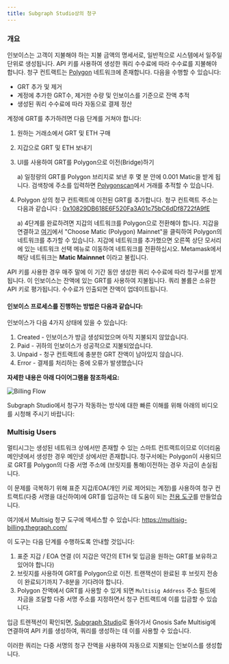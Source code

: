 ```yaml
---
title: Subgraph Studio상의 청구
---
```


### 개요

인보이스는 고객이 지불해야 하는 지불 금액의 명세서로, 일반적으로 시스템에서 일주일 단위로 생성됩니다. API 키를 사용하여 생성한 쿼리 수수료에 따라 수수료를 지불해야 합니다. 청구 컨트랙트는 [Polygon](https://polygon.technology/) 네트워크에 존재합니다. 다음을 수행할 수 있습니다:

- GRT 추가 및 제거
- 계정에 추가한 GRT수, 제거한 수량 및 인보이스를 기준으로 잔액 추적
- 생성된 쿼리 수수료에 따라 자동으로 결제 정산

계정에 GRT를 추가하려면 다음 단계를 거쳐야 합니다:

1. 원하는 거래소에서 GRT 및 ETH 구매
2. 지갑으로 GRT 및 ETH 보내기
3. UI를 사용하여 GRT를 Polygon으로 이전(Bridge)하기

   a) 일정량의 GRT를 Polygon 브리지로 보낸 후 몇 분 안에 0.001 Matic을 받게 됩니다. 검색창에 주소를 입력하면 [Polygonscan](https://polygonscan.com/)에서 거래를 추적할 수 있습니다.

4. Polygon 상의 청구 컨트랙트에 이전된 GRT를 추가합니다. 청구 컨트랙트 주소는 다음과 같습니다 : [0x10829DB618E6F520Fa3A01c75bC6dDf8722fA9fE](https://polygonscan.com/address/0x10829DB618E6F520Fa3A01c75bC6dDf8722fA9fE)

   a) 4단계를 완료하려면 지갑의 네트워크를 Polygon으로 전환해야 합니다. 지갑을 연결하고 [여기](https://chainlist.org/)에서 "Choose Matic (Polygon) Mainnet"을 클릭하여 Polygon의 네트워크를 추가할 수 있습니다. 지갑에 네트워크를 추가했으면 오른쪽 상단 모서리에 있는 네트워크 선택 메뉴로 이동하여 네트워크를 전환하십시오. Metamask에서 해당 네트워크는 **Matic Mainnnet** 이라고 불립니다.

API 키를 사용한 경우 매주 말에 이 기간 동안 생성한 쿼리 수수료에 따라 청구서를 받게 됩니다. 이 인보이스는 잔액에 있는 GRT를 사용하여 지불됩니다. 쿼리 볼륨은 소유한 API 키로 평가됩니다. 수수료가 인출되면 잔액이 업데이트됩니다.

#### 인보이스 프로세스를 진행하는 방법은 다음과 같습니다:

인보이스가 다음 4가지 상태에 있을 수 있습니다:

1. Created - 인보이스가 방금 생성되었으며 아직 지불되지 않았습니다.
2. Paid - 귀하의 인보이스가 성공적으로 지불되었습니다.
3. Unpaid - 청구 컨트랙트에 충분한 GRT 잔액이 남아있지 않습니다.
4. Error - 결제를 처리하는 중에 오류가 발생했습니다

**자세한 내용은 아래 다이어그램을 참조하세요:**

![Billing Flow](/img/billing-flow.png)

Subgraph Studio에서 청구가 작동하는 방식에 대한 빠른 이해를 위해 아래의 비디오를 시청해 주시기 바랍니다:

<VideoEmbed youtube="UrfIpm-Vlgs" />

### Multisig Users

멀티시그는 생성된 네트워크 상에서만 존재할 수 있는 스마트 컨트랙트이므로 이더리움 메인넷에서 생성한 경우 메인넷 상에서만 존재합니다. 청구서에는 Polygon이 사용되므로 GRT를 Polygon의 다중 서명 주소에 (브릿지를 통해)이전하는 경우 자금이 손실됩니다.

이 문제를 극복하기 위해 표준 지갑/EOA(개인 키로 제어되는 계정)를 사용하여 청구 컨트랙트(다중 서명을 대신하여)에 GRT를 입금하는 데 도움이 되는 [전용 도구](https://multisig-billing.thegraph.com/)를 만들었습니다.

여기에서 Multisig 청구 도구에 액세스할 수 있습니다: https://multisig-billing.thegraph.com/

이 도구는 다음 단계를 수행하도록 안내할 것입니다:

1. 표준 지갑 / EOA 연결 (이 지갑은 약간의 ETH 및 입금을 원하는 GRT를 보유하고 있어야 합니다)
2. 브릿지를 사용하여 GRT를 Polygon으로 이전. 트랜잭션이 완료된 후 브릿지 전송이 완료되기까지 7-8분을 기다려야 합니다.
3. Polygon 잔액에서 GRT를 사용할 수 있게 되면 `Multisig Address` 주소 필드에 자금을 조달할 다중 서명 주소를 지정하면서 청구 컨트랙트에 이를 입금할 수 있습니다.

입금 트렌젝션이 확인되면, [Subgraph Studio](https://thegraph.com/studio/)로 돌아가서 Gnosis Safe Multisig에 연결하여 API 키를 생성하여, 쿼리를 생성하는 데 이를 사용할 수 있습니다.

이러한 쿼리는 다중 서명의 청구 잔액을 사용하여 자동으로 지불되는 인보이스를 생성합니다.
